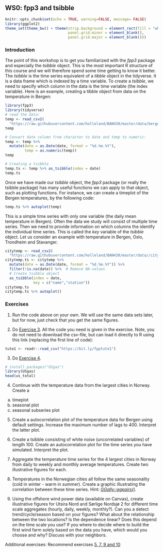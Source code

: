 ## WS0: fpp3 and tsibble {.unnumbered}

```r
knitr::opts_chunk$set(echo = TRUE, warning=FALSE, message= FALSE)
library(ggplot2)
theme_set(theme_bw() + theme(strip.background = element_rect(fill = "white", color = "transparent"),
                             panel.grid.minor = element_blank(), 
                             panel.grid.major = element_blank()))
```

### Introduction

<!-- ![](bilder/traffic2.PNG){width="50%"} -->

The point of this workshop is to get you familiarized with the *fpp3* package and especially the *tsibble* object. This is the most important R structure of this course and we will therefore spend some time getting to know it better. The *tsibble* is the time series equivalent of a *tibble* object in the tidyverse. It is a data frame which is indexed by a time variable. To create a *tsibble*, we need to specify which column in the data is the time variable (the index variable). Here is an example, creating a tibble object from data on the temperature in Bergen: 

```r
library(fpp3) 
library(tidyverse)
# read the data: 
temp <- read_csv2(
  "https://raw.githubusercontent.com/holleland/BAN430/master/data/bergen_temp.csv")
temp

# Convert date column from character to date and temp to numeric:
temp <- temp %>% 
  mutate(date = as.Date(date, format = "%d.%m.%Y"),
         temp = as.numeric(temp))
temp

# Creating a tsibble
temp.ts <- temp %>% as_tsibble(index = date)
temp.ts
```

Once we have made our *tsibble* object, the *fpp3* package (or really the tsibble package) has many useful functions we can apply to that object, such as plotting functions. For instance, we can create a timeplot of the Bergen temperatures, by the following code: 
```r
temp.ts %>% autoplot(temp)
```


This is a simple time series with only one variable (the daily mean temperature in Bergen). Often the data we study will consist of multiple time series. Then we need to provide information on which columns the identify the individual time series. This is called the *key* variable of the *tsibble* object. Let us consider an example with temperature in Bergen, Oslo, Trondheim and Stavanger. 

```r
citytemp <- read_csv2(
  "https://raw.githubusercontent.com/holleland/BAN430/master/data//citytemp.csv")
citytemp.ts <- citytemp %>% 
  mutate(date = as.Date(date, format = "%d.%m.%Y")) %>% 
  filter(!is.na(date)) %>%  # Remove NA-values
  # Create tsibble object
  as_tsibble(index = date, 
             key = c("name","station"))
citytemp.ts
citytemp.ts %>% autoplot()
```


### Exercises

1. Run the code above on your own. We will use the same data sets later, but for now, just check that you get the same figures. 

2. Do [Exercise 3](https://otexts.com/fpp3/graphics-exercises.html). All the code you need is given in the exercise. Note, you do not need to download the csv-file, but can load it directly to R using this link (replacing the first line of code): 
```r
tute1 <- readr::read_csv("https://bit.ly/fpptute1")
```

3. Do [Exercise 4](https://otexts.com/fpp3/graphics-exercises.html).
```r
# install.packages("USgas")
library(USgas)
head(us_total)
```

4. Continue with the temperature data from the largest cities in Norway. Create a 

a) timeplot
b) seasonal plot 
c) seasonal subseries plot

5. Create a autocorrelation plot of the temperature data for Bergen using default settings. Increase the maximum number of lags to 400. Interpret the latter plot.  

6. Create a tsibble consisting of white noise (uncorrelated variables) of length 100. Create an autocorrelation plot for the time series you have simulated. Interpret the plot. 

7. Aggregate the temperature time series for the 4 largest cities in Norway from daily to weekly and monthly average temperatures. Create two illustrative figures for each. 

8. Temperatures in the Norwegian cities all follow the same seasonality (cold in winter - warm in summer). Create a graphic illustrating the correlation between these time series. Hint: [*GGally::ggpairs()*](https://otexts.com/fpp3/scatterplots.html#scatterplot-matrices).

9. Using the offshore wind power data (available on Canvas), create illustrative figures for Utsira Nord and Sørlige Nordsjø 2 for different time scale aggregates (hourly, daily, weekly, monthly?). Can you a detect trend/cycle/season based on your figures? What about the relationship between the two locations? Is the dependence linear? Does this depend on the time scale you use? If you where to decide where to build the first wind farm solely based on the data you have, which would you choose and why? Discuss with your neighbors.

Additional exercises: Recommend  exercises [5, 7, 9 and 10](https://otexts.com/fpp3/graphics-exercises.html)




